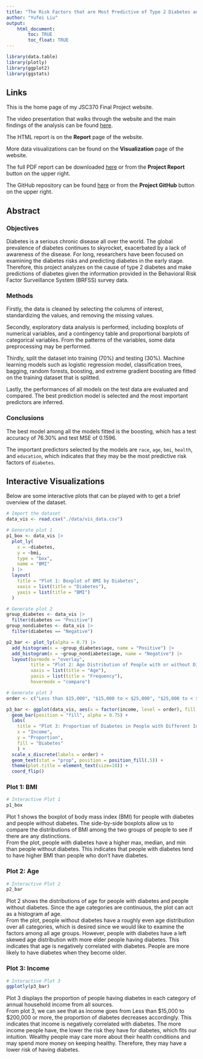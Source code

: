 ```yaml
---
title: "The Risk Factors that are Most Predictive of Type 2 Diabetes and Predict Whether an Individual Has Type 2 Diabetes"
author: "Yufei Liu"
output: 
    html_document:
        toc: TRUE
        toc_float: TRUE
---
```


```r
library(data.table)
library(plotly)
library(ggplot2)
library(ggstats)
```


## Links
This is the home page of my JSC370 Final Project website.

The video presentation that walks through the website and the main findings of the analysis can be found [here]().

The HTML report is on the **Report** page of the website.

More data visualizations can be found on the **Visualization** page of the website.

The full PDF report can be downloaded [here](Report.pdf) or from the **Project Report** button on the upper right.

The GitHub repository can be found [here]() or from the **Project GitHub** button on the upper right.

## Abstract

### Objectives

Diabetes is a serious chronic disease all over the world. The global prevalence of diabetes continues to skyrocket, exacerbated by a lack of awareness of the disease. For long, researchers have been focused on examining the diabetes risks and predicting diabetes in the early stage. Therefore, this project analyzes on the cause of type 2 diabetes and make predictions of diabetes given the information provided in the Behavioral Risk Factor Surveillance System (BRFSS) survey data.

### Methods

Firstly, the data is cleaned by selecting the columns of interest, standardizing the values, and removing the missing values.

Secondly, exploratory data analysis is performed, including boxplots of numerical variables, and a contingency table and proportional barplots of categorical variables. From the patterns of the variables, some data preprocessing may be performed.

Thirdly, split the dataset into training (70%) and testing (30%). Machine learning models such as logistic regression model, classification trees, bagging, random forests, boosting, and extreme gradient boosting are fitted on the training dataset that is splitted.

Lastly, the performances of all models on the test data are evaluated and compared. The best prediction model is selected and the most important predictors are inferred.

### Conclusions

The best model among all the models fitted is the boosting, which has a test accuracy of 76.30% and test MSE of 0.1596.

The important predictors selected by the models are `race`, `age`, `bmi`, `health`, and `education`, which indicates that they may be the most predictive risk factors of `diabetes`.


## Interactive Visualizations {.tabset}

Below are some interactive plots that can be played with to get a brief overview of the dataset.

```r
# Import the dataset
data_vis <- read.csv("./data/vis_data.csv")
```

```r
# Generate plot 1
p1_box <- data_vis |>
  plot_ly(
    x = ~diabetes,
    y = ~bmi,
    type = "box",
    name = "BMI"
  ) |>
  layout(
    title = "Plot 1: Boxplot of BMI by Diabetes",
    xaxis = list(title = "Diabetes"),
    yaxis = list(title = "BMI")
  )

```

```r
# Generate plot 2
group_diabetes <- data_vis |>
  filter(diabetes == "Positive")
group_nondiabetes <- data_vis |>
  filter(diabetes == "Negative")

p2_bar <- plot_ly(alpha = 0.7) |>
  add_histogram(x = ~group_diabetes$age, name = "Positive") |>
  add_histogram(x = ~group_nondiabetes$age, name = "Negative") |>
  layout(barmode = "overlay",
         title = "Plot 2: Age Distribution of People with or without Diabetes",
         xaxis = list(title = "Age"), 
         yaxis = list(title = "Frequency"),
         hovermode = "compare")

```

```r
# Generate plot 3
order <- c("Less than $15,000", "$15,000 to < $25,000", "$25,000 to < $35,000", "$35,000 to < $50,000", "$50,000 to < $100,000", "$100,000 to < $200,000", "$200,000 or more")

p3_bar <- ggplot(data_vis, aes(x = factor(income, level = order), fill = diabetes, by = factor(income, level = order))) + 
  geom_bar(position = "fill", alpha = 0.75) + 
  labs(
    title = "Plot 3: Proportion of Diabetes in People with Different Income", 
    x = "Income", 
    y = "Proportion",
    fill = "Diabetes"
    ) +
  scale_x_discrete(labels = order) +
  geom_text(stat = "prop", position = position_fill(.5)) +
  theme(plot.title = element_text(size=10)) +
  coord_flip()

```

### Plot 1: BMI

```r
# Interactive Plot 1
p1_box
```

Plot 1 shows the boxplot of body mass index (BMI) for people with diabetes and people without diabetes. The side-by-side boxplots allow us to compare the distributions of BMI among the two groups of people to see if there are any distinctions.  
From the plot, people with diabetes have a higher max, median, and min than people without diabetes. This indicates that people with diabetes tend to have higher BMI than people who don't have diabetes. 

### Plot 2: Age

```r
# Interactive Plot 2
p2_bar
```

Plot 2 shows the distributions of age for people with diabetes and people without diabetes. Since the age categories are continuous, the plot can act as a histogram af age.  
From the plot, people without diabetes have a roughly even age distribution over all categories, which is desired since we would like to examine the factors among all age groups. However, people with diabetes have a left skewed age distribution with more elder people having diabetes. This indicates that age is negatively correlated with diabetes. People are more likely to have diabetes when they become older.

### Plot 3: Income

```r
# Interactive Plot 3
ggplotly(p3_bar)
```

Plot 3 displays the proportion of people having diabetes in each category of annual household income from all sources.  
From plot 3, we can see that as income goes from Less than \$15,000 to \$200,000 or more, the proportion of diabetes decreases accordingly. This indicates that income is negatively correlated with diabetes. The more income people have, the lower the risk they have for diabetes, which fits our intuition. Wealthy people may care more about their health conditions and may spend more money on keeping healthy. Therefore, they may have a lower risk of having diabetes.
